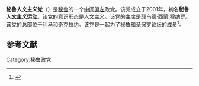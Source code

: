 '''秘鲁人文主义党'''（{{lang-es|Partido Humanista Peruano}}）是[[秘鲁|秘鲁]]的一个[[中间偏左|中间偏左]]政党。该党成立于2001年，初名'''秘鲁人文主义运动'''。该党的意识形态是[[人文主义|人文主义]]。该党的主席是[[耶乌德·西蒙·穆纳罗|耶乌德·西蒙·穆纳罗]]。该党的总部位于[[利马|利马]]和[[奇克拉约|奇克拉约]]。该党是[[一起为了秘鲁|一起为了秘鲁]]和[[圣保罗论坛|圣保罗论坛]]的成员<ref>{{Cite web |url=https://andina.pe/agencia/noticia-nace-nuevo-partido-izquierda-juntos-por-peru-667782.aspx |title=存档副本 |access-date=2020-11-15 |archive-date=2021-03-22 |archive-url=https://web.archive.org/web/20210322032219/https://andina.pe/agencia/noticia-nace-nuevo-partido-izquierda-juntos-por-peru-667782.aspx |dead-url=no }}</ref>。

==参考文献==
{{reflist}}

[[Category:秘鲁政党|Category:秘鲁政党]]
{{politic-stub}}